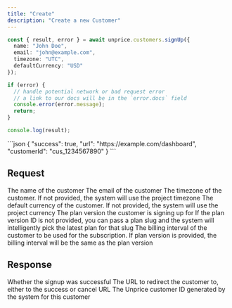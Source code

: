 ```yaml
---
title: "Create"
description: "Create a new Customer"
---
```


<RequestExample>

```ts
const { result, error } = await unprice.customers.signUp({
  name: "John Doe",
  email: "john@example.com",
  timezone: "UTC",
  defaultCurrency: "USD"
});

if (error) {
  // handle potential network or bad request error
  // a link to our docs will be in the `error.docs` field
  console.error(error.message);
  return;
}

console.log(result);
```

</RequestExample>

<ResponseExample>
```json
{
  "success": true,
  "url": "https://example.com/dashboard",
  "customerId": "cus_1234567890"
}
```

</ResponseExample>

## Request

<ParamField body="name" type="string" required>
    The name of the customer
</ParamField>

<ParamField body="email" type="string" required>
    The email of the customer
</ParamField>

<ParamField body="timezone" type="string">
    The timezone of the customer. If not provided, the system will use the project timezone
</ParamField>

<ParamField body="defaultCurrency" type="string" enum="USD,EUR">
    The default currency of the customer. If not provided, the system will use the project currency
</ParamField>

<ParamField body="planVersionId" type="string">
    The plan version the customer is signing up for
</ParamField>

<ParamField body="planSlug" type="string">
    If the plan version ID is not provided, you can pass a plan slug and the system will intelligently pick the latest plan for that slug
</ParamField>

<ParamField body="billingInterval" type="string" enum="month,year">
    The billing interval of the customer to be used for the subscription. If plan version is provided, the billing interval will be the same as the plan version
</ParamField>

## Response

<ResponseField name="success" type="boolean" required>
    Whether the signup was successful
</ResponseField>

<ResponseField name="url" type="string" required>
    The URL to redirect the customer to, either to the success or cancel URL
</ResponseField>

<ResponseField name="customerId" type="string" required>
    The Unprice customer ID generated by the system for this customer
</ResponseField>